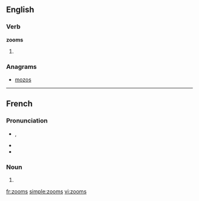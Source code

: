 ==English==

===Verb===
'''zooms'''

# {{third-person singular of|zoom}}

===Anagrams===
* [[mozos#English|mozos]]

----

==French==

===Pronunciation===
* {{IPA|/zum/|lang=fr}}, {{X-SAMPA|/zum/|lang=fr}}
* {{homophones|zoom|lang=fr}}
* {{hyphenation|zooms|lang=fr}}

===Noun===
{{infl|fr|plural}} {{m|p}}

# {{plural of|zoom|lang=fr}}

[[fr:zooms]]
[[simple:zooms]]
[[vi:zooms]]